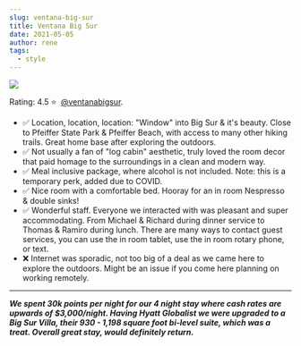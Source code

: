 ```yaml
---
slug: ventana-big-sur
title: Ventana Big Sur
date: 2021-05-05
author: rene
tags:
  - style
---
```


![](/images/pxl_20210429_002639896.mp.jpg)

Rating: 4.5 ⭐  [@ventanabigsur](https://www.instagram.com/ventanabigsur/).

* ✅ Location, location, location: "Window" into Big Sur & it's beauty. Close to Pfeiffer State Park & Pfeiffer Beach, with access to many other hiking trails. Great home base after exploring the outdoors.
* ✅ Not usually a fan of "log cabin" aesthetic, truly loved the room decor that paid homage to the surroundings in a clean and modern way.
* ✅ Meal inclusive package, where alcohol is not included. Note: this is a temporary perk, added due to COVID.
* ✅ Nice room with a comfortable bed. Hooray for an in room Nespresso & double sinks!
* ✅ Wonderful staff. Everyone we interacted with was pleasant and super accommodating. From Michael & Richard during dinner service to Thomas & Ramiro during lunch. There are many ways to contact guest services, you can use the in room tablet, use the in room rotary phone, or text.
* ❌ Internet was sporadic, not too big of a deal as we came here to explore the outdoors. Might be an issue if you come here planning on working remotely.

- - -

  ***We spent 30k points per night for our 4 night stay where cash rates are upwards of $3,000/night. Having Hyatt Globalist we were upgraded to a Big Sur Villa, their 930 - 1,198 square foot bi-level suite, which was a treat. Overall great stay, would definitely return.***